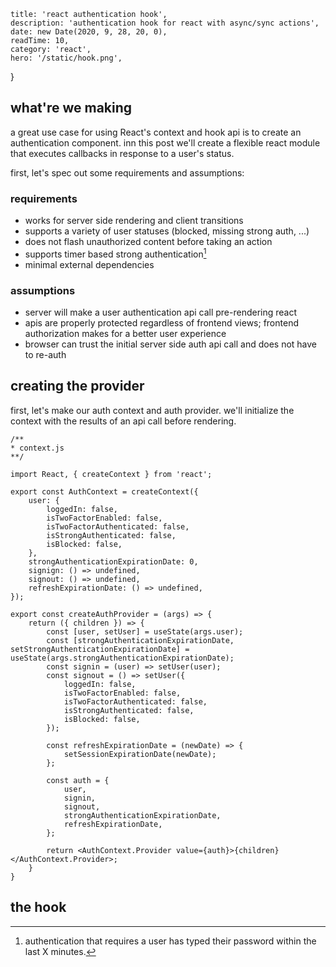 
    title: 'react authentication hook',
    description: 'authentication hook for react with async/sync actions',
    date: new Date(2020, 9, 28, 20, 0),
    readTime: 10,
    category: 'react',
    hero: '/static/hook.png',
}


## what're we making

a great use case for using React's context and hook api is to create an authentication component. inn this post we'll create a flexible react module that executes callbacks in response to a user's status.

first, let's spec out some requirements and assumptions:

### requirements

- works for server side rendering and client transitions
- supports a variety of user statuses (blocked, missing strong auth, ...)
- does not flash unauthorized content before taking an action
- supports timer based strong authentication[^1]
- minimal external dependencies

### assumptions

- server will make a user authentication api call pre-rendering react
- apis are properly protected regardless of frontend views; frontend authorization makes for a better user experience
- browser can trust the initial server side auth api call and does not have to re-auth

## creating the provider

first, let's make our auth context and auth provider. we'll initialize the context with the results of an api call before rendering.

```
/**
* context.js
**/

import React, { createContext } from 'react';

export const AuthContext = createContext({
    user: {
        loggedIn: false,
        isTwoFactorEnabled: false,
        isTwoFactorAuthenticated: false,
        isStrongAuthenticated: false,
        isBlocked: false,
    },
    strongAuthenticationExpirationDate: 0,
    signign: () => undefined,
    signout: () => undefined,
    refreshExpirationDate: () => undefined,
});

export const createAuthProvider = (args) => {
    return ({ children }) => {
        const [user, setUser] = useState(args.user);
        const [strongAuthenticationExpirationDate, setStrongAuthenticationExpirationDate] = useState(args.strongAuthenticationExpirationDate);
        const signin = (user) => setUser(user);
        const signout = () => setUser({
            loggedIn: false,
            isTwoFactorEnabled: false,
            isTwoFactorAuthenticated: false,
            isStrongAuthenticated: false,
            isBlocked: false,
        });

        const refreshExpirationDate = (newDate) => {
            setSessionExpirationDate(newDate);
        };

        const auth = {
            user,
            signin,
            signout,
            strongAuthenticationExpirationDate,
            refreshExpirationDate,
        };

        return <AuthContext.Provider value={auth}>{children}</AuthContext.Provider>;
    }
}
```

## the hook


[^1]: authentication that requires a user has typed their password within the last X minutes.